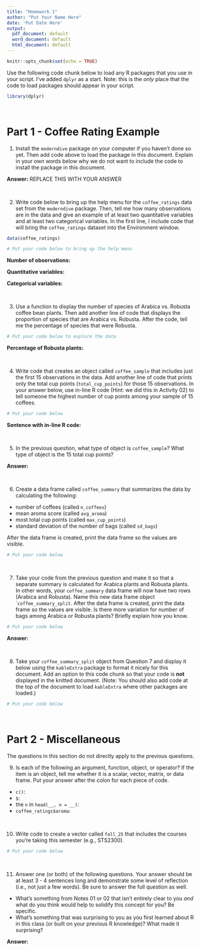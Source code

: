 ```yaml
---
title: "Homework 1"
author: "Put Your Name Here"
date: 'Put Date Here'
output:
  pdf_document: default
  word_document: default
  html_document: default
---
```


```r
knitr::opts_chunk$set(echo = TRUE)
```

Use the following code chunk below to load any R packages that you use in your script. I've added `dplyr` as a start. Note: this is the *only* place that the code to load packages should appear in your script.

```r
library(dplyr)
```

<br>

# Part 1 - Coffee Rating Example

1. Install the `moderndive` package on your computer if you haven't done so yet. Then add code above to load the package in this document. Explain in your own words below why we do not want to include the code to install the package in this document.

**Answer:** REPLACE THIS WITH YOUR ANSWER

<br>



2. Write code below to bring up the help menu for the `coffee_ratings` data set from the `moderndive` package. Then, tell me how many observations are in the data and give an example of at least two quantitative variables and at least two categorical variables. In the first line, I include code that will bring the `coffee_ratings` dataset into the Environment window.

```r
data(coffee_ratings)

# Put your code below to bring up the help menu

```

**Number of observations:**

**Quantitative variables:**

**Categorical variables:**

<br>



3. Use a function to display the number of species of Arabica vs. Robusta coffee bean plants. Then add another line of code that displays the proportion of species that are Arabica vs. Robusta. After the code, tell me the percentage of species that were Robusta.

```r
# Put your code below to explore the data

```

**Percentage of Robusta plants:**

<br>



4. Write code that creates an object called `coffee_sample` that includes just the first 15 observations in the data. Add another line of code that prints only the total cup points (`total_cup_points`) for those 15 observations. In your answer below, use in-line R code (Hint: we did this in Activity 02) to tell someone the highest number of cup points among your sample of 15 coffees.

```r
# Put your code below

```

**Sentence with in-line R code:** 

<br>



5. In the previous question, what type of object is `coffee_sample`? What type of object is the 15 total cup points?

**Answer:**

<br>



6. Create a data frame called `coffee_summary` that summarizes the data by calculating the following:

  - number of coffees (called `n_coffees`)
  - mean aroma score (called `avg_aroma`)
  - most total cup points (called `max_cup_points`)
  - standard deviation of the number of bags (called `sd_bags`)

After the data frame is created, print the data frame so the values are visible.

```r
# Put your code below

```

<br>



7. Take your code from the previous question and make it so that a separate summary is calculated for Arabica plants and Robusta plants. In other words, your `coffee_summary` data frame will now have two rows (Arabica and Robusta). Name this new data frame object ``coffee_summary_split`. After the data frame is created, print the data frame so the values are visible. Is there more variation for number of bags among Arabica or Robusta plants? Briefly explain how you know.

```r
# Put your code below

```

**Answer:**

<br>



8. Take your `coffee_summary_split` object from Question 7 and display it below using the `kableExtra` package to format it nicely for this document. Add an option to this code chunk so that your code is **not** displayed in the knitted document. (Note: You should also add code at the top of the document to load `kableExtra` where other packages are loaded.)

```r
# Put your code below

```

<br>



# Part 2 - Miscellaneous

The questions in this section do not directly apply to the previous questions.

9. Is each of the following an argument, function, object, or operator? If the item is an object, tell me whether it is a scalar, vector, matrix, or data frame. Put your answer after the colon for each piece of code.

  - `c()`: 
  - `$`: 
  - the `n` in `head(__, n = __)`: 
  - `coffee_ratings$aroma`:

<br>



10. Write code to create a vector called `fall_25` that includes the courses you're taking this semester (e.g., STS2300).

```r
# Put your code below

```

<br>



11. Answer one (or both) of the following questions. Your answer should be at least 3 - 4 sentences long and demonstrate some level of reflection (i.e., not just a few words). Be sure to answer the full question as well.

  - What's something from Notes 01 or 02 that isn't entirely clear to you *and* what do you think would help to solidify this concept for you? Be specific.
  - What's something that was surprising to you as you first learned about R in this class (or built on your previous R knowledge)? What made it surprising?
  
**Answer:** 
